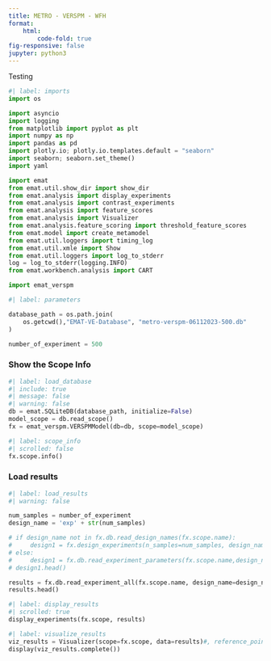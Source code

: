 ```yaml
---
title: METRO - VERSPM - WFH
format:
    html:
        code-fold: true
fig-responsive: false
jupyter: python3
---
```


Testing

```python
#| label: imports
import os

import asyncio
import logging
from matplotlib import pyplot as plt
import numpy as np
import pandas as pd
import plotly.io; plotly.io.templates.default = "seaborn"
import seaborn; seaborn.set_theme()
import yaml

import emat
from emat.util.show_dir import show_dir
from emat.analysis import display_experiments
from emat.analysis import contrast_experiments
from emat.analysis import feature_scores
from emat.analysis import Visualizer
from emat.analysis.feature_scoring import threshold_feature_scores
from emat.model import create_metamodel
from emat.util.loggers import timing_log
from emat.util.xmle import Show
from emat.util.loggers import log_to_stderr
log = log_to_stderr(logging.INFO)
from emat.workbench.analysis import CART

import emat_verspm

```

```python
#| label: parameters

database_path = os.path.join(
    os.getcwd(),"EMAT-VE-Database", "metro-verspm-06112023-500.db"
)

number_of_experiment = 500

```

### Show the Scope Info

```python
#| label: load_database
#| include: true
#| message: false
#| warning: false
db = emat.SQLiteDB(database_path, initialize=False)
model_scope = db.read_scope()
fx = emat_verspm.VERSPMModel(db=db, scope=model_scope)

```


```python
#| label: scope_info
#| scrolled: false
fx.scope.info()
```


### Load results

```python
#| label: load_results
#| warning: false

num_samples = number_of_experiment
design_name = 'exp' + str(num_samples)

# if design_name not in fx.db.read_design_names(fx.scope.name):
#     design1 = fx.design_experiments(n_samples=num_samples, design_name=design_name, sampler='ulhs')
# else:
#     design1 = fx.db.read_experiment_parameters(fx.scope.name,design_name=design_name)
# design1.head()

results = fx.db.read_experiment_all(fx.scope.name, design_name=design_name)
results.head()

```


```python
#| label: display_results
#| scrolled: true
display_experiments(fx.scope, results)
```


```python
#| label: visualize_results
viz_results = Visualizer(scope=fx.scope, data=results)#, reference_point=ref_point)
display(viz_results.complete())
```

